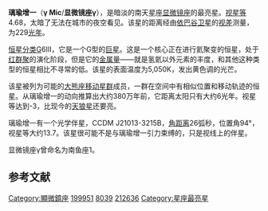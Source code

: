 {{Starbox begin
| name = 璃瑜增一
}}
{{Starbox image
| image = 
     <div style="position: relative">[[File:Microscopium_IAU.svg|250px]]
     <div style="position: absolute; left: 47.8%; top: 35.0%;">[[File:Cercle_rouge_100%.svg|12px]]</div>
     </div>
| caption=璃瑜增一的位置 (红圈处)
}}
{{Starbox observe
| epoch = [[J2000.0|J2000.0]]
| constell = [[顯微鏡座|顯微鏡座]]<ref name=SIMBAD>{{cite web
 | url=http://simbad.u-strasbg.fr/simbad/sim-id?Ident=HR+8039
 | title=Pulsating variable Star
 | publisher=Centre de Données astronomiques de Strasbourg
 | work=SIMBAD
 | accessdate=2012-07-13
 | archive-date=2019-08-22
 | archive-url=https://web.archive.org/web/20190822052739/http://simbad.u-strasbg.fr/simbad/sim-id?Ident=HR+8039
 | dead-url=no
 }}</ref><ref name=DATA>{{cite web
 | url=http://vizier.u-strasbg.fr/viz-bin/VizieR-5?-out.add=.&-source=5050&-corr=PK=HR&-out.max=9999&HR=8039
 | title=VizieR Detailed Page
 | accessdate=2012-07-13
 | archive-date=2019-08-27
 | archive-url=https://web.archive.org/web/20190827102858/http://vizier.u-strasbg.fr/viz-bin/VizieR-5?-out.add=.&-source=5050&-corr=PK=HR&-out.max=9999&HR=8039
 | dead-url=no
 }}</ref>
| 星官 = 
| ra = {{RA|21|1|17.5}}<ref name=SIMBAD /><ref name=DATA />
| dec = {{DEC|-32|15|28}}<ref name=SIMBAD /><ref name=DATA />
| appmag_v = 4.68<ref name=SIMBAD /><ref name=DATA />
}}
{{Starbox character
| class = G6III<ref name=SIMBAD /><ref name=DATA />
| b-v = 0.88<ref name=SIMBAD /><ref name=DATA />
| u-b = 0.57<ref name=SIMBAD /><ref name=DATA />
| r-i = 0.32<ref name=SIMBAD /><ref name=DATA />
| variable = 
}}
{{Starbox astrometry
 | radial_v    = +17.6
 | prop_mo_ra  = −1.73
 | prop_mo_dec = +0.41
 | parallax    = 14.24
 | p_error     = 0.26
 | parallax_footnote = 
 | absmag_v    = 0.45
}}
{{Starbox detail
 | temperature = 5,050
 | gravity     = 3.34
 | metal_fe    = –0.22 ± 0.11
 | luminosity  = 65
 | radius      = 10.5
 | mass        = 2.5
 | age_myr     = 620
}}
{{Starbox catalog
| names =CD-3216353，[[SAO星表|SAO]] 212636，[[HD星表|HD]] 199951，[[HR星表|HR]] 8039}}
{{Starbox reference |Simbad=HR+8039}}
{{Starbox end}}

'''璃瑜增一'''（'''γ Mic'''/'''显微镜座γ'''），是暗淡的南天星座[[显微镜座|显微镜座]]的最亮星。[[视星等|视星等]]4.68，太暗了无法在城市的夜空看见。该星的距离经由[[依巴谷卫星|依巴谷卫星]]的[[视差|视差]]测量，为229[[光年|光年]]。

[[恒星分类|恒星分类]]G6III，它是一个G型的[[巨星|巨星]]。这是一个核心正在进行氦聚变的恒星，处于[[红群聚|红群聚]]的演化阶段，但是它的[[金属量|金属量]]——就是氢氦以外元素的丰度，和其他这种类型的恒星相比不寻常的低。该星的表面温度为5,050K，发出黄色调的光芒。

该星被列为可能的[[大熊座移动星群|大熊座移动星群]]成员，一群在空间中有相似位置和移动轨迹的恒星。从璃瑜增一的动向推算出大约380万年前，它距离太阳只有大约6光年。视星等达到-3，比现今的[[天狼星|天狼星]]还要亮。

璃瑜增一有一个光学伴星，CCDM J21013-3215B，[[角距离|角距离]]26弧秒，位置角94°，视星等大约13.7。该星很可能不是与璃瑜增一引力束缚的，只是视线上的伴星。

显微镜座γ曾命名为南鱼座1。
== 参考文献 ==
{{reflist}}


{{顯微鏡座恒星}}
{{星官|璃瑜|3|3}}
[[Category:顯微鏡座|Category:顯微鏡座]]
[[Category:HD和HDE天體|199951]]
[[Category:HR天體|8039]]
[[Category:SAO天體|212636]]
[[Category:星座最亮星|Category:星座最亮星]]